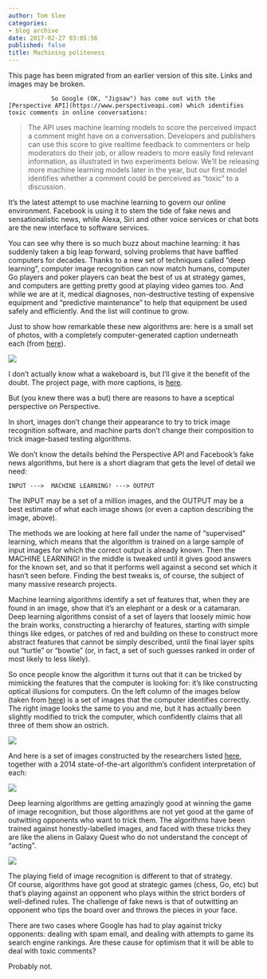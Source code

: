 ```yaml
---
author: Tom Slee
categories:
- blog archive
date: 2017-02-27 03:05:56
published: false
title: Machining politeness
---
```


::: {.callout-note}

This page has been migrated from an earlier version of this site. 
Links and images may be broken.

:::



				So Google (OK, "Jigsaw") has come out with the [Perspective API](https://www.perspectiveapi.com) which identifies toxic comments in online conversations:


<blockquote>The API uses machine learning models to score the perceived impact a comment might have on a conversation. Developers and publishers can use this score to give realtime feedback to commenters or help moderators do their job, or allow readers to more easily find relevant information, as illustrated in two experiments below. We’ll be releasing more machine learning models later in the year, but our first model identifies whether a comment could be perceived as “toxic" to a discussion.</blockquote>


It's the latest attempt to use machine learning to govern our online environment. Facebook is using it to stem the tide of fake news and sensationalistic news, while Alexa, Siri and other voice services or chat bots are the new interface to software services.

You can see why there is so much buzz about machine learning: it has suddenly taken a big leap forward, solving problems that have baffled computers for decades. Thanks to a new set of techniques called "deep learning", computer image recognition can now match humans, computer Go players and poker players can beat the best of us at strategy games, and computers are getting pretty good at playing video games too. And while we are at it, medical diagnoses, non-destructive testing of expensive equipment and "predictive maintenance" to help that equipment be used safely and efficiently. And the list will continue to grow.

Just to show how remarkable these new algorithms are: here is a small set of photos, with a completely computer-generated caption underneath each (from [here](http://cs.stanford.edu/people/karpathy/deepimagesent/devisagen.pdf)).

[![](http://whimsley.s3.amazonaws.com/wordpress/wp-content/uploads/2017/02/Untitled.png)](http://whimsley.s3.amazonaws.com/wordpress/wp-content/uploads/2017/02/Untitled.png)

I don't actually know what a wakeboard is, but I'll give it the benefit of the doubt. The project page, with more captions, is [here](http://cs.stanford.edu/people/karpathy/deepimagesent/).

But (you knew there was a but) there are reasons to have a sceptical perspective on Perspective.

In short, images don't change their appearance to try to trick image recognition software, and machine parts don't change their composition to trick image-based testing algorithms.

We don't know the details behind the Perspective API and Facebook's fake news algorithms, but here is a short diagram that gets the level of detail we need:

    
    INPUT --->  MACHINE LEARNING! ---> OUTPUT


The INPUT may be a set of a million images, and the OUTPUT may be a best estimate of what each image shows (or even a caption describing the image, above).

The methods we are looking at here fall under the name of "supervised" learning, which means that the algorithm is trained on a large sample of input images for which the correct output is already known. Then the MACHINE LEARNING! in the middle is tweaked until it gives good answers for the known set, and so that it performs well against a second set which it hasn't seen before. Finding the best tweaks is, of course, the subject of many massive research projects.

Machine learning algorithms identify a set of features that, when they are found in an image, show that it's an elephant or a desk or a catamaran. Deep learning algorithms consist of a set of layers that loosely mimic how the brain works, constructing a hierarchy of features, starting with simple things like edges, or patches of red and building on these to construct more abstract features that cannot be simply described, until the final layer spits out "turtle" or "bowtie" (or, in fact, a set of such guesses ranked in order of most likely to less likely).

So once people know the algorithm it turns out that it can be tricked by mimicking the features that the computer is looking for: it's like constructing optical illusions for computers. On the left column of the images below (taken from [here](https://arxiv.org/pdf/1406.2661v1.pdf)) is a set of images that the computer identifies correctly. The right image looks the same to you and me, but it has actually been slightly modified to trick the computer, which confidently claims that all three of them show an ostrich.

[![](http://whimsley.s3.amazonaws.com/wordpress/wp-content/uploads/2017/02/Untitled1.png)](http://whimsley.s3.amazonaws.com/wordpress/wp-content/uploads/2017/02/Untitled1.png)

And here is a set of images constructed by the researchers listed [here](http://www.evolvingai.org/fooling), together with a 2014 state-of-the-art algorithm's confident interpretation of each:

[![](http://whimsley.s3.amazonaws.com/wordpress/wp-content/uploads/2017/02/Untitled2.png)](http://whimsley.s3.amazonaws.com/wordpress/wp-content/uploads/2017/02/Untitled2.png)

Deep learning algorithms are getting amazingly good at winning the game of image recognition, but those algorithms are not yet good at the game of outwitting opponents who want to trick them. The algorithms have been trained against honestly-labelled images, and faced with these tricks they are like the aliens in Galaxy Quest who do not understand the concept of "acting".

[![](http://whimsley.s3.amazonaws.com/wordpress/wp-content/uploads/2017/02/Untitled3.png)](http://whimsley.s3.amazonaws.com/wordpress/wp-content/uploads/2017/02/Untitled3.png)

The playing field of image recognition is different to that of strategy. Of course, algorithms have got good at strategic games (chess, Go, etc) but that's playing against an opponent who plays within the strict borders of well-defined rules. The challenge of fake news is that of outwitting an opponent who tips the board over and throws the pieces in your face.

There are two cases where Google has had to play against tricky opponents: dealing with spam email, and dealing with attempts to game its search engine rankings. Are these cause for optimism that it will be able to deal with toxic comments?

Probably not.		
